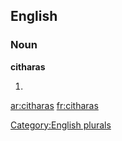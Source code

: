 
==English==

===Noun===
'''citharas'''

# {{plural of|[[cithara]]}}

{{anagrams:en/aachirst}}
[[Category:English plurals]]

[[ar:citharas]]
[[fr:citharas]]